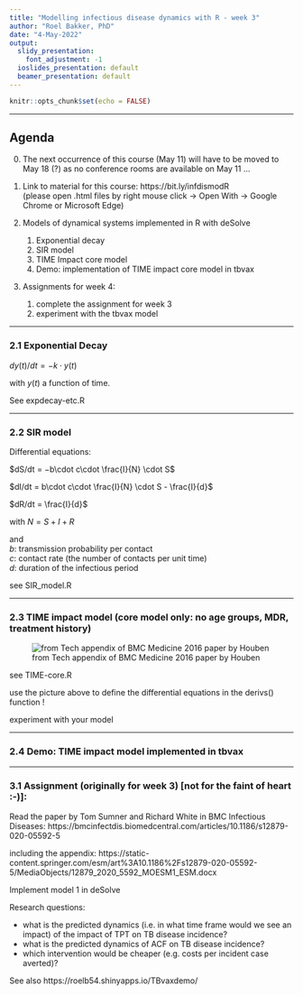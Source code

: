 ```yaml
---
title: "Modelling infectious disease dynamics with R - week 3"
author: "Roel Bakker, PhD"
date: "4-May-2022"
output:
  slidy_presentation:
    font_adjustment: -1
  ioslides_presentation: default
  beamer_presentation: default
---
```


```r
knitr::opts_chunk$set(echo = FALSE)
```

*****
## Agenda 

0. The next occurrence of this course (May 11) will have to be moved to May 18 (?)
   as no conference rooms are available on May 11 ...

1. Link to material for this course: https://bit.ly/infdismodR   
   (please open .html files by right mouse click -> Open With -> Google Chrome or Microsoft Edge)
2. Models of dynamical systems implemented in R with deSolve
   1. Exponential decay
   2. SIR model
   3. TIME Impact core model 
   4. Demo: implementation of TIME impact core model in tbvax
   
3. Assignments for week 4: 
   1. complete the assignment for week 3  
   2. experiment with the tbvax model 

*****************

### 2.1 Exponential Decay

$dy(t)/dt = -k \cdot y(t)$

with $y(t)$ a function of time. 

See expdecay-etc.R

******************

### 2.2 SIR model

Differential equations:

$dS/dt = −b\cdot c\cdot \frac{I}{N} \cdot S$

$dI/dt =  b\cdot c\cdot \frac{I}{N} \cdot S - \frac{I}{d}$

$dR/dt =   \frac{I}{d}$

with $N=S+I+R$

and  
$b$: transmission probability per contact  
$c$: contact rate (the number of contacts per unit time)  
$d$: duration of the infectious period  

see SIR_model.R

******************

### 2.3 TIME impact model (core model only: no age groups, MDR, treatment history)

![from Tech appendix of BMC Medicine 2016 paper by Houben](SLIN-core.png)

see TIME-core.R  

use the picture above to define the differential equations in the derivs() function ! 

experiment with your model 

*****************
### 2.4 Demo: TIME impact model implemented in tbvax



*****************
### 3.1 Assignment (originally for week 3) [not for the faint of heart :-)]: 

Read the paper by Tom Sumner and Richard White in BMC Infectious Diseases:
https://bmcinfectdis.biomedcentral.com/articles/10.1186/s12879-020-05592-5

including the appendix:
https://static-content.springer.com/esm/art%3A10.1186%2Fs12879-020-05592-5/MediaObjects/12879_2020_5592_MOESM1_ESM.docx

Implement model 1 in deSolve

Research questions:  

- what is the predicted dynamics (i.e. in what time frame would we see an impact) of the impact of TPT on TB disease incidence?  
- what is the predicted dynamics of ACF on TB disease incidence?  
- which intervention would be cheaper (e.g. costs per incident case averted)?  

See also https://roelb54.shinyapps.io/TBvaxdemo/


